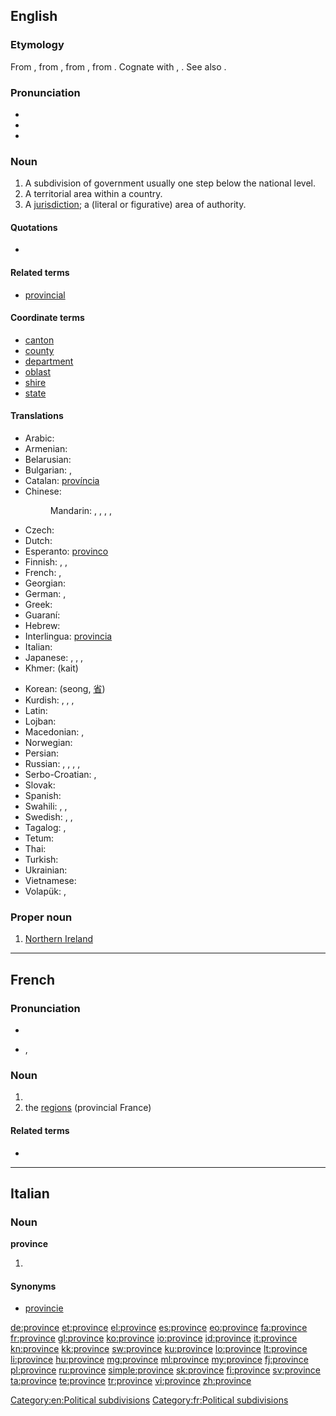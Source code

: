 ==English==
{{wikipedia|province}}

===Etymology===
From {{etyl|enm}} {{term|provynce|lang=enm}}, from {{etyl|fro}} {{recons|province|lang=fro}}, from {{etyl|la}} {{term|provincia|prōvincia|territory brought under Roman domination; official duty, office, charge, province|lang=la}}, from {{etyl|ine-pro|en}} {{recons|prōw-||right judge, master|lang=ine-pro}}. Cognate with {{etyl|got|-}} {{term|𐍆𐍂𐌰𐌿𐌾𐌰||lord, master|tr=frauja|lang=got}}, {{etyl|ang|-}} {{term|frea|frēa|ruler, lord, king, master|lang=ang}}. See also {{l|en|frow}}.

===Pronunciation===
* {{IPA|/pɹɒvins/}}
* {{audio|en-us-province.ogg|Audio (US)}}
* {{rhymes|ɪns}}

===Noun===
{{en-noun}}

# A subdivision of government usually one step below the national level.
# A territorial area within a country.
# A [[jurisdiction]]; a (literal or figurative) area of authority.

====Quotations====
* {{seeCites}}

====Related terms====
* [[provincial]]

====Coordinate terms====
* [[canton]]
* [[county]]
* [[department]]
* [[oblast]]
* [[shire]]
* [[state]]

====Translations====
{{trans-top|A subdivision of government usually one step below the national level}}
* Arabic: {{t-|ar|ولاية|f|tr=wilaaya}}
* Armenian: {{t-|hy|նահանգ|tr=nahang}}
* Belarusian: {{t-|be|вобласць|f|tr=vóblasc’}}
* Bulgarian: {{t-|bg|провинция|f|tr=provincija}}, {{t+|bg|област|f|tr=oblast}}
* Catalan: [[província]] {{f}}
* Chinese:
*: Mandarin: {{t-|cmn|省份|tr=shěngfèn|sc=Hani}}, {{t-|cmn|省|tr=shěng|sc=Hani}}, {{qualifier|Japanese prefecture}} {{t-|cmn|縣|sc=Hani}}, {{t-|cmn|县|tr=xiàn|sc=Hani}}, {{qualifier|state}} {{t-|cmn|州|tr=zhōu|sc=Hani}}
* Czech: {{t-|cs|provincie|f}}
* Dutch: {{t+|nl|provincie|f}}
* Esperanto: [[provinco]]
* Finnish: {{t+|fi|provinssi}}, {{t+|fi|maakunta}}, {{t+|fi|lääni}}
* French: {{t+|fr|province|f}}, {{qualifier|state}} {{t+|fr|état|m}}
* Georgian: {{t-|ka|მხარე|tr=mxare|sc=Geor}}
* German: {{t+|de|Provinz|f}}, {{t+|de|Land|n}}
* Greek: {{t+|el|επαρχία|f|tr=eparchía}}
* Guaraní: {{t-|gn|okára}}
* Hebrew: {{t-|he|פרובינציה|tr=províntsya}}
* Interlingua: [[provincia]]
* Italian: {{t+|it|provincia|f}}
* Japanese: {{qualifier|prefecture}} {{t+|ja|県|tr=けん, ken}}, {{qualifier|region}} {{t+|ja|地方|tr=ちほう, chihō}}, {{qualifier|state, province}} {{t+|ja|州|tr=しゅう, shū}}, {{qualifier|Chinese province}} {{t+|ja|省|tr=しょう, shō}}
* Khmer: {{Khmr|[[ខេត្ត]]}} (kait)
{{trans-mid}}
* Korean: {{t+|ko|성|sc=Hang}} (seong, [[省]])
* Kurdish: {{t+|ku|parêzgeh|f}}, {{t+|ku|wîlayet|f}}, {{t+|ku|eyalet|f}}, {{t+|ku|mihafize|f}}
* Latin: {{t+|la|provincia}}
* Lojban: {{t-|jbo|gugypau}}
* Macedonian: {{t-|mk|покраина|f|tr=pokráina|sc=Cyrl}}, {{t-|mk|провинција|f|tr=províncija|sc=Cyrl}} 
* Norwegian: {{t-|no|provins|m}}
* Persian: {{t+|fa|استان|sc=fa-Arab}}
* Russian: {{qualifier|Russian oblast}} {{t+|ru|область|f|tr=óblast’}}, {{qualifier|Russian krai}} {{t+|ru|край|m|tr=kraj}}, {{qualifier|province}} {{t+|ru|провинция|tr=províncija}}, {{qualifier|state}} {{t+|ru|штат|m|tr=štat}}, {{qualifier|prefecture}} {{t+|ru|префектура|f|tr=prefektúra}}
* Serbo-Croatian: {{t-|sh|паланка|tr=palanka|sc=Cyrl}}, {{t-|sh|област|tr=oblast|sc=Cyrl}}
* Slovak: {{t-|sk|oblasť|f}}
* Spanish: {{t+|es|provincia|f}}
* Swahili: {{t+|sw|mkoa}}, {{t+|sw|jimbo}}, {{t+|sw|jimbo}}
* Swedish: {{t+|sv|provins|c}}, {{t+|sv|län|n}}, {{t+|sv|landskap|n}}
* Tagalog: {{t-|tl|probinsiya}}, {{t+|tl|lalawigan}}
* Tetum: {{tø|tet|provínsia}}
* Thai: {{t-|th|จังหวัด|sc=Thai}}
* Turkish: {{t+|tr|il}}
* Ukrainian: {{t-|uk|область|f|tr=óblast’}}
* Vietnamese: {{t+|vi|tỉnh}}
* Volapük: {{t+|vo|provin}}, {{qualifier|older word, obsolete}} {{t-|vo|plovin}}
{{trans-bottom}}

===Proper noun===
{{en-proper noun|head=the province}}

# {{British}} [[Northern Ireland]]

[[Category:en:Political subdivisions]]

----

==French==

===Pronunciation===
* {{audio|Fr-province.ogg|audio}}
* {{IPA|/pʁɔ.vɛ̃s/|lang=fr}}, {{X-SAMPA|/pRO.vE~s/}}

===Noun===
{{fr-noun|f}}

# {{l|en|province}}
# the [[regions]] (provincial France)

====Related terms====
* {{l|fr|provincial}}

[[Category:fr:Political subdivisions]]

----

==Italian==

===Noun===
'''province''' {{f-p}}

# {{plural of|provincia|lang=it}}

====Synonyms====
* [[provincie]]

[[de:province]]
[[et:province]]
[[el:province]]
[[es:province]]
[[eo:province]]
[[fa:province]]
[[fr:province]]
[[gl:province]]
[[ko:province]]
[[io:province]]
[[id:province]]
[[it:province]]
[[kn:province]]
[[kk:province]]
[[sw:province]]
[[ku:province]]
[[lo:province]]
[[lt:province]]
[[li:province]]
[[hu:province]]
[[mg:province]]
[[ml:province]]
[[my:province]]
[[fj:province]]
[[pl:province]]
[[ru:province]]
[[simple:province]]
[[sk:province]]
[[fi:province]]
[[sv:province]]
[[ta:province]]
[[te:province]]
[[tr:province]]
[[vi:province]]
[[zh:province]]